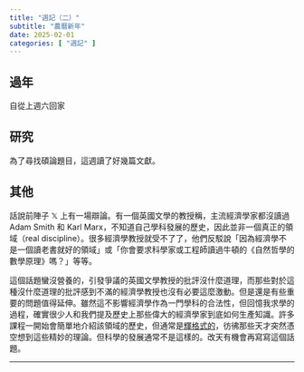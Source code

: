```yaml
---
title: "週記（二）"
subtitle: "農曆新年"
date: 2025-02-01
categories: [ "週記" ]
---
```


## 過年

自從上週六回家

## 研究

為了尋找碩論題目，這週讀了好幾篇文獻。

## 其他

話說前陣子 𝕏 上有一場辯論。有一個英國文學的教授稱，主流經濟學家都沒讀過 Adam Smith 和 Karl Marx，不知道自己學科發展的歷史，因此並非一個真正的領域（real discipline）。很多經濟學教授就受不了了，他們反駁說「因為經濟學不是一個讀老書就好的領域」或「你會要求科學家或工程師讀過牛頓的《自然哲學的數學原理》嗎？」等等。

這個話題蠻沒營養的，引發爭議的英國文學教授的批評沒什麼道理，而那些對於這種沒什麼道理的批評感到不滿的經濟學教授也沒有必要這麼激動。但是還是有些重要的問題值得延伸。雖然這不影響經濟學作為一門學科的合法性，但回憶我求學的過程，確實很少人和我們提及歷史上那些偉大的經濟學家到底如何生產知識。許多課程一開始會簡單地介紹該領域的歷史，但通常是[輝格式的](https://zh.wikipedia.org/zh-tw/%E8%BE%89%E6%A0%BC%E5%8F%B2)，彷彿那些天才突然憑空想到這些精妙的理論。但科學的發展通常不是這樣的。改天有機會再寫寫這個話題。

---